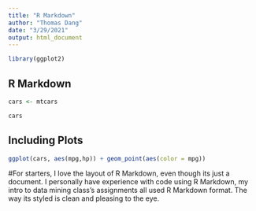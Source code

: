```yaml
---
title: "R Markdown"
author: "Thomas Dang"
date: "3/29/2021"
output: html_document
---
```


```r

library(ggplot2)
```

## R Markdown


```r
cars <- mtcars

cars

```

## Including Plots

```r

ggplot(cars, aes(mpg,hp)) + geom_point(aes(color = mpg))
```
#For starters, I love the layout of R Markdown, even though its just a document. I personally have experience with code using R Markdown, my intro to data mining class's assignments all used R Markdown format. The way its styled is clean and pleasing to the eye.

